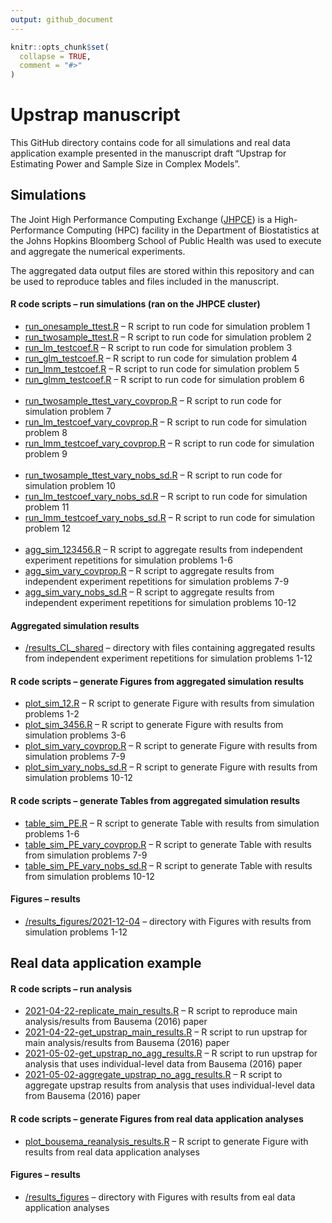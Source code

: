 ```yaml
---
output: github_document
---
```


<!-- README.md is generated from README.Rmd. Please edit that file -->

```r
knitr::opts_chunk$set(
  collapse = TRUE,
  comment = "#>"
)
```

# Upstrap manuscript

This GitHub directory contains code for all simulations and real data application example presented in the manuscript draft "Upstrap for Estimating Power and Sample Size in Complex Models".

## Simulations

The Joint High Performance Computing Exchange ([JHPCE](https://jhpce.jhu.edu/)) is a High-Performance Computing (HPC) facility in the Department of Biostatistics at the Johns Hopkins Bloomberg School of Public Health was used to execute and aggregate the numerical experiments. 

The aggregated data output files are stored within this repository and can be used to reproduce tables and files included in the manuscript. 

#### R code scripts -- run simulations (ran on the JHPCE cluster)

- [run_onesample_ttest.R](https://github.com/martakarass/upstrap_manuscript/blob/master/numerical_experiments/R/run_onesample_ttest.R) -- R script to run code for simulation problem 1
- [run_twosample_ttest.R](https://github.com/martakarass/upstrap_manuscript/blob/master/numerical_experiments/R/run_twosample_ttest.R) -- R script to run code for simulation problem 2
- [run_lm_testcoef.R](https://github.com/martakarass/upstrap_manuscript/blob/master/numerical_experiments/R/run_lm_testcoef.R) -- R script to run code for simulation problem 3
- [run_glm_testcoef.R](https://github.com/martakarass/upstrap_manuscript/blob/master/numerical_experiments/R/run_glm_testcoef.R) -- R script to run code for simulation problem 4
- [run_lmm_testcoef.R](https://github.com/martakarass/upstrap_manuscript/blob/master/numerical_experiments/R/run_lmm_testcoef.R) -- R script to run code for simulation problem 5
- [run_glmm_testcoef.R](https://github.com/martakarass/upstrap_manuscript/blob/master/numerical_experiments/R/run_glmm_testcoef.R) -- R script to run code for simulation problem 6 </br></br>
- [run_twosample_ttest_vary_covprop.R](https://github.com/martakarass/upstrap_manuscript/blob/master/numerical_experiments/R/run_twosample_ttest_vary_covprop.R) -- R script to run code for simulation problem 7
- [run_lm_testcoef_vary_covprop.R](https://github.com/martakarass/upstrap_manuscript/blob/master/numerical_experiments/R/run_lm_testcoef_vary_covprop.R) -- R script to run code for simulation problem 8
- [run_lmm_testcoef_vary_covprop.R](https://github.com/martakarass/upstrap_manuscript/blob/master/numerical_experiments/R/run_lmm_testcoef_vary_covprop.R) -- R script to run code for simulation problem 9 </br></br>
- [run_twosample_ttest_vary_nobs_sd.R](https://github.com/martakarass/upstrap_manuscript/blob/master/numerical_experiments/R/run_twosample_ttest_vary_nobs_sd.R) -- R script to run code for simulation problem 10
- [run_lm_testcoef_vary_nobs_sd.R](https://github.com/martakarass/upstrap_manuscript/blob/master/numerical_experiments/R/run_lm_testcoef_vary_nobs_sd.R) -- R script to run code for simulation problem 11
- [run_lmm_testcoef_vary_nobs_sd.R](https://github.com/martakarass/upstrap_manuscript/blob/master/numerical_experiments/R/run_lmm_testcoef_vary_nobs_sd.R) -- R script to run code for simulation problem 12</br></br>
- [agg_sim_123456.R](https://github.com/martakarass/upstrap_manuscript/blob/master/numerical_experiments/R/agg_sim_123456.R) -- R script to aggregate results from  independent experiment repetitions for simulation problems 1-6
- [agg_sim_vary_covprop.R](https://github.com/martakarass/upstrap_manuscript/blob/master/numerical_experiments/R/agg_sim_vary_covprop.R) -- R script to aggregate results from  independent experiment repetitions for simulation problems 7-9
- [agg_sim_vary_nobs_sd.R](https://github.com/martakarass/upstrap_manuscript/blob/master/numerical_experiments/R/agg_sim_vary_nobs_sd.R) -- R script to aggregate results from  independent experiment repetitions for simulation problems 10-12

#### Aggregated simulation results  

- [/results_CL_shared](https://github.com/martakarass/upstrap_manuscript/tree/master/numerical_experiments/results_CL_shared) -- directory with files containing aggregated results from  independent experiment repetitions for simulation problems 1-12

#### R code scripts -- generate Figures from aggregated simulation results  

- [plot_sim_12.R](https://github.com/martakarass/upstrap_manuscript/blob/master/numerical_experiments/R_figures/plot_sim_12.R) --  R script to generate Figure  with results from simulation problems 1-2
- [plot_sim_3456.R](https://github.com/martakarass/upstrap_manuscript/blob/master/numerical_experiments/R_figures/plot_sim_3456.R) --  R script to generate Figure  with results from simulation problems 3-6
- [plot_sim_vary_covprop.R](https://github.com/martakarass/upstrap_manuscript/blob/master/numerical_experiments/R_figures/plot_sim_vary_covprop.R) --  R script to generate Figure  with results from simulation problems 7-9
- [plot_sim_vary_nobs_sd.R](https://github.com/martakarass/upstrap_manuscript/blob/master/numerical_experiments/R_figures/plot_sim_vary_nobs_sd.R) --  R script to generate Figure  with results from simulation problems 10-12

#### R code scripts -- generate Tables from aggregated simulation results  

- [table_sim_PE.R](https://github.com/martakarass/upstrap_manuscript/blob/master/numerical_experiments/R_tables/table_sim_PE.R) -- R script to generate Table with results from simulation problems 1-6
- [table_sim_PE_vary_covprop.R](https://github.com/martakarass/upstrap_manuscript/blob/master/numerical_experiments/R_tables/table_sim_PE_vary_covprop.R) -- R script to generate Table with results from simulation problems 7-9
- [table_sim_PE_vary_nobs_sd.R](https://github.com/martakarass/upstrap_manuscript/blob/master/numerical_experiments/R_tables/table_sim_PE_vary_nobs_sd.R) -- R script to generate Table with results from simulation problems 10-12

#### Figures -- results 

- [/results_figures/2021-12-04](https://github.com/martakarass/upstrap_manuscript/tree/master/numerical_experiments/results_figures/2021-12-04) -- directory with Figures with results from simulation problems 1-12


## Real data application example

#### R code scripts -- run analysis 

- [2021-04-22-replicate_main_results.R](https://github.com/martakarass/upstrap_manuscript/blob/master/use_case_examples/bausema2016/R/2021-04-22-replicate_main_results.R) -- R script to reproduce main analysis/results from Bausema (2016) paper
- [2021-04-22-get_upstrap_main_results.R](https://github.com/martakarass/upstrap_manuscript/blob/master/use_case_examples/bausema2016/R/2021-04-22-get_upstrap_main_results.R) -- R script to run upstrap for main analysis/results from Bausema (2016) paper
- [2021-05-02-get_upstrap_no_agg_results.R](https://github.com/martakarass/upstrap_manuscript/blob/master/use_case_examples/bausema2016/R/2021-05-02-get_upstrap_no_agg_results.R) -- R script to run upstrap for analysis that uses individual-level data from   Bausema (2016) paper
- [2021-05-02-aggregate_upstrap_no_agg_results.R](https://github.com/martakarass/upstrap_manuscript/blob/master/use_case_examples/bausema2016/R/2021-05-02-aggregate_upstrap_no_agg_results.R) -- R script to aggregate upstrap results from analysis that uses individual-level data from Bausema (2016) paper

#### R code scripts -- generate Figures from real data application analyses 

- [plot_bousema_reanalysis_results.R](https://github.com/martakarass/upstrap_manuscript/blob/master/use_case_examples/bausema2016/R_figures/plot_bousema_reanalysis_results.R) --  R script to generate Figure  with results from real data application analyses 

#### Figures -- results 

- [/results_figures](https://github.com/martakarass/upstrap_manuscript/tree/master/use_case_examples/bausema2016/results_figures) -- directory with Figures with results from eal data application analyses 



